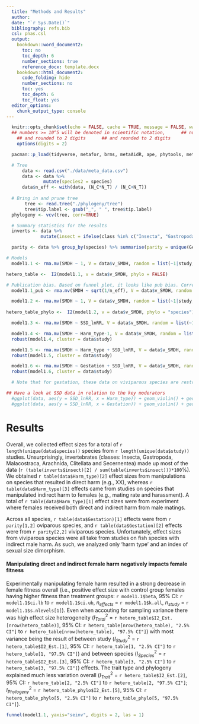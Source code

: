 ```yaml
---
  title: "Methods and Results"
  author: 
  date: "`r Sys.Date()`"
  bibliography: refs.bib
  csl: pnas.csl
  output: 
    bookdown::word_document2:
      toc: no
      toc_depth: 6
      number_sections: true
      reference_docx: template.docx
    bookdown::html_document2:
      code_folding: hide
      number_sections: no
      toc: yes
      toc_depth: 6
      toc_float: yes
  editor_options: 
    chunk_output_type: console
---
```

```r
  knitr::opts_chunk$set(echo = FALSE, cache = TRUE, message = FALSE, warning = FALSE, tidy = TRUE, fig.width = 10)
  ## numbers >= 10^5 will be denoted in scientific notation,      ## numbers >= 10^5 will be denoted in scientific notation,
    ## and rounded to 2 digits      ## and rounded to 2 digits
    options(digits = 2)
```

```r
  pacman::p_load(tidyverse, metafor, brms, metaAidR, ape, phytools, metaAidR, orchaRd)

```
```r
  # Tree
      data <- read.csv("./data/meta_data.csv")
      data <- data %>% 
              mutate(species2 = species)
      data$n_eff <- with(data, (N_C*N_T) / (N_C+N_T))
  
  # Bring in and prune tree
       tree <- read.tree("./phylogeny/tree")
       tree$tip.label <- gsub("_", " ", tree$tip.label)
  phylogeny <- vcv(tree, corr=TRUE)

  # Summary statistics for the results
  inverts <- data %>% 
             mutate(insect = ifelse(class %in% c("Insecta", "Gastropoda", "Malacostraca", "Arachnida", "Clitellata (Phylum Annelida)",  "Secernentea (Phylum Nematoda)"), 1,0))

  parity <- data %>% group_by(species) %>% summarise(parity = unique(Gestation)) %>% group_by(parity) %>% summarise(n=n())

# Models
  model1.1 <- rma.mv(SMDH ~ 1, V = data$v_SMDH, random = list(~1|study, ~1|variable, ~1|species, ~1|obs), test = "t", data = data)

hetero_table <-  I2(model1.1, v = data$v_SMDH, phylo = FALSE)

# Publication bias. Based on funnel plot, it looks like pub bias. Correct effect
  model1.1_pub <- rma.mv(SMDH ~ sqrt(1/n_eff), V = data$v_SMDH, random = list(~1|study, ~1|variable, ~1|species, ~1|obs), test = "t", data = data)

  model1.2 <- rma.mv(SMDH ~ 1, V = data$v_SMDH, random = list(~1|study, ~1|variable, ~1|species, ~1|species2, ~1|obs), R = list(species = phylogeny), test = "t", data = data)
  
hetero_table_phylo <-  I2(model1.2, v = data$v_SMDH, phylo = "species")

  model1.3 <- rma.mv(SMDH ~ SSD_lnRR, V = data$v_SMDH, random = list(~1|study, ~1|obs, ~1|species), R = list(species = phylogeny), test = "t", data = data)

  model1.4 <- rma.mv(SMDH ~ Harm_type-1, V = data$v_SMDH, random = list(~1|study, ~1|species, ~1|obs), R = list(species = phylogeny), test = "t", data = data)
  robust(model1.4, cluster = data$study)

  model1.5 <- rma.mv(SMDH ~ Harm_type + SSD_lnRR, V = data$v_SMDH, random = list(~1|study, ~1|obs, ~1|species), R = list(species = phylogeny), test = "t", data = data)
  robust(model1.5, cluster = data$study)

  model1.6 <- rma.mv(SMDH ~ Gestation + SSD_lnRR, V = data$v_SMDH, random = list(~1|study, ~1|obs, ~1|species), R = list(species = phylogeny), test = "t", data = data)
  robust(model1.6, cluster = data$study)

  # Note that for gestation, these data on viviparous species are restricted completely to fish only, and indirect measurements. So, confounded. It's hard to know what is the driving factor...could be parity mode, but could be also due to all being fish, or even just that they are indirect measures, also, only 7 studies.

## Have a look at SSD data in relation to the key moderators
  #ggplot(data, aes(y = SSD_lnRR, x = Harm_type)) + geom_violin() + geom_point()
  #ggplot(data, aes(y = SSD_lnRR, x = Gestation)) + geom_violin() + geom_point()

```

# Results

Overall, we collected effect sizes for a total of `r length(unique(data$species))` species from `r length(unique(data$study))` studies. Unsurprisingly, invertebrates (classes: Insecta, Gastropoda, Malacostraca, Arachnida, Clitellata and Secernentea) made up most of the data (`r (table(inverts$insect)[2] / sum(table(inverts$insect)))*100`%). We obtained `r table(data$Harm_type)[2]` effect sizes from manipulations on species that resulted in direct harm (e.g., XX), whereas `r table(data$Harm_type)[3]` effects came from studies on species that manipulated indirect harm to females (e.g., mating rate and harassment). A total of `r table(data$Harm_type)[1]` effect sizes were from experiment where females received both direct and indirect harm from male matings. 

Across all species, `r table(data$Gestation)[1]` effects were from `r parity[1,2]` oviparous species, and `r table(data$Gestation)[2]` effects were from `r parity[2,2]` viviparous species. Unfortunately, effect sizes from viviparous species were all take from studies on fish species with indirect male harm. As such, we analyzed only 'harm type' and an index of sexual size dimorphism.

#### Manipulating direct and indirect female harm negatively impacts female fitness

Experimentally manipulating female harm resulted in a strong decrease in female fitness overall (i.e., positive effect size with control group females having higher fitness than treatment groups: `r model1.1$beta`, 95% CI: `r model1.1$ci.lb` to `r model1.1$ci.ub`, $n_{effects}$ = `r model1.1$k.all`, $n_{study}$ = `r model1.1$s.nlevels[1]`). Even when accouting for sampling variance there was high effect size heterogeneity ($I^2_{Total}$ = `r hetero_table$I2_Est.[nrow(hetero_table)]`, 95% CI: `r hetero_table[nrow(hetero_table), "2.5% CI"]` to `r hetero_table[nrow(hetero_table), "97.5% CI"]`) with most variance being the result of between study ($I^2_{Study}$ = `r hetero_table$I2_Est.[1]`, 95% CI: `r hetero_table[1, "2.5% CI"]` to `r hetero_table[1, "97.5% CI"]`) and between species ($I^2_{Species}$ = `r hetero_table$I2_Est.[3]`, 95% CI: `r hetero_table[3, "2.5% CI"]` to `r hetero_table[3, "97.5% CI"]`) effects. The trait type and phylogeny explained much less variation overall ($I^2_{Trait}$ = `r hetero_table$I2_Est.[2]`, 95% CI: `r hetero_table[2, "2.5% CI"]` to `r hetero_table[2, "97.5% CI"]`; $I^2_{Phylogeny}$ = `r hetero_table_phylo$I2_Est.[5]`, 95% CI: `r hetero_table_phylo[5, "2.5% CI"]` to `r hetero_table_phylo[5, "97.5% CI"]`). 

```r
funnel(model1.1, yaxis="seinv", digits = 2, las = 1)
```
